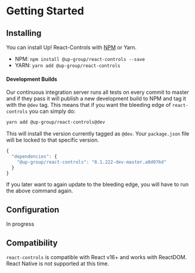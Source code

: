 
<Meta title="Docs|Getting Started/Quick Start" />

# Getting Started

## Installing

You can install Up! React-Controls with [NPM](https://www.npmjs.com/package/react-controls) or Yarn.

- NPM: `npm install @up-group/react-controls --save`
- YARN: `yarn add @up-group/react-controls`

#### Development Builds
Our continuous integration server runs all tests on every commit to master and
if they pass it will publish a new development build to NPM and tag it with the `@dev` tag.
This means that if you want the bleeding edge of `react-controls` you can simply do:

```bash
yarn add @up-group/react-controls@dev
```

This will install the version currently tagged as `@dev`. Your `package.json` file will be
locked to that specific version.

```js
{
  "dependencies": {
    "@up-group/react-controls": "0.1.222-dev-master.a0d076d"
  }
}
```

If you later want to again update to the bleeding edge, you will have to run the above command again.

## Configuration

In progress

## Compatibility

 `react-controls` is compatible with React v16+ and works with ReactDOM. React Native is not supported at this time.

